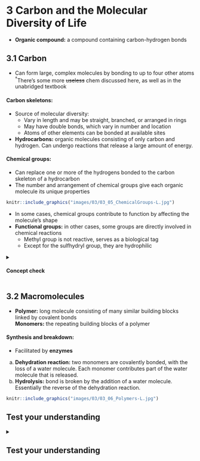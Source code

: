 # **3** Carbon and the Molecular Diversity of Life {#carbon}
- **Organic compound:** a compound containing carbon-hydrogen bonds

## **3.1** Carbon
- Can form large, complex molecules by bonding to up to four other atoms <a class="footref">^&dagger;^</a><span class="footbody">There's some more ~~useless~~ chem discussed here, as well as in the unabridged textbook</span>

#### Carbon skeletons:
- Source of molecular diversity:
    - Vary in length and may be straight, branched, or arranged in rings
    - May have double bonds, which vary in number and location
    - Atoms of other elements can be bonded at available sites
- **Hydrocarbons:** organic molecules consisting of only carbon and hydrogen. Can undergo reactions that release a large amount of energy.

#### Chemical groups:
- Can replace one or more of the hydrogens bonded to the carbon skeleton of a hydrocarbon
- The number and arrangement of chemical groups give each organic molecule its unique properties

```r
knitr::include_graphics("images/03/03_05_ChemicalGroups-L.jpg")
```

- In some cases, chemical groups contribute to function by affecting the molecule's shape
- **Functional groups:** in other cases, some groups are directly involved in chemical reactions
    - Methyl group is not reactive, serves as a biological tag
    - Except for the sulfhydryl group, they are hydrophilic

<details>
<summary><h4>Concept check</h4></summary>

1. How are gasoline and fat chemically similar?
    <blockquote class="spoiler">
    <p>Both consist largely of hydrocarbon chains.</p>
    </blockquote>

2. What does the term amino acid signify about the structure of such a molecule?
    <blockquote class="spoiler">
    <p>It has both an amino group (&mdash;NH~2~), which makes it an amine, and a carboxyl group (&mdash;COOH), which makes it a carboxylic acid.</p>
    </blockquote>

3.  Suppose you had an organic molecule such as cysteine, and you chemically removed the &mdash;NH~2~ group and replaced it with &mdash;COOH. How would this change the chemical properties of the molecule?
    <blockquote class="spoiler">
    <p>A chemical group that can act as a base (by picking up H^+^) has been replaced with a group that can act as an acid, increasing the acidic properties of the molecule. The shape of the molecule would also change, likely changing the molecules with which it can interact.</p>
    </blockquote>

</details>

## **3.2** Macromolecules
- **Polymer:** long molecule consisting of many similar building blocks linked by covalent bonds  
    **Monomers:** the repeating building blocks of a polymer

#### Synthesis and breakdown:

<div class="flex">
<div class="flex-text">
- Facilitated by **enzymes**
a. **Dehydration reaction:** two monomers are covalently bonded, with the loss of a water molecule. Each monomer contributes part of the water molecule that is released.
b. **Hydrolysis:** bond is broken by the addition of a water molecule. Essentially the reverse of the dehydration reaction.
</div>
<div class="flex-img">
```r
knitr::include_graphics("images/03/03_06_Polymers-L.jpg")
```
</div>
</div>

## Test your understanding {.test}
<details>
<summary><h2>Test your understanding</h2></summary>

1. Which functional group is _not_ present in this molecule?

    ```r
    knitr::include_graphics("images/03/03_UN07Test_Q1-L.jpg")
    ```

    a. <span class="choice">carboxyl</span> <span class="check">&cross;</span>
    b. <span class="choice">sulfhydryl</span> <span class="check">&check;</span>
    c. <span class="choice">hydroxyl</span> <span class="check">&cross;</span>
    d. <span class="choice">amino</span> <span class="check">&cross;</span>

2. Which chemical group is most likely to be responsible for an organic molecule behaving as a base?
    a. <span class="choice">hydroxyl</span> <span class="check">&cross;</span>
    b. <span class="choice">carbonyl</span> <span class="check">&cross;</span>
    c. <span class="choice">carboxyl</span> <span class="check">&cross;</span>
    d. <span class="choice">amino</span> <span class="check">&check;</span>
    e. <span class="choice">phosphate</span> <span class="check">&cross;</span>

3. Which of the following categories includes all others in the list?
    a. <span class="choice">monosaccharide</span> <span class="check">&cross;</span>
    b. <span class="choice">disaccharide</span> <span class="check">&cross;</span>
    c. <span class="choice">starch</span> <span class="check">&cross;</span>
    d. <span class="choice">carbohydrate</span> <span class="check">&check;</span>
    e. <span class="choice">polysaccharide</span> <span class="check">&cross;</span>

4. Which of the following statements concerning _unsaturated_ fats is true?
    a. <span class="choice">They are more common in animals than in plants.</span> <span class="check">&cross;</span>
    b. <span class="choice">They have double bonds in the carbon chains of their fatty acids.</span> <span class="check">&check;</span>
    c. <span class="choice">They generally solidify at room temperature.</span> <span class="check">&cross;</span>
    d. <span class="choice">They contain more hydrogen than do saturated fats having the same number of carbon atoms.</span> <span class="check">&cross;</span>
    e. <span class="choice">They have fewer fatty acid molecules per fat molecule.</span> <span class="check">&cross;</span>

5. The structural level of a protein _least_ affected by a disruption in hydrogen bonding is the
    a. <span class="choice">primary level.</span> <span class="check">&check;</span>
    b. <span class="choice">secondary level.</span> <span class="check">&cross;</span>
    c. <span class="choice">tertiary level.</span> <span class="check">&cross;</span>
    d. <span class="choice">quaternary level.</span> <span class="check">&cross;</span>
    e. <span class="choice">All structural levels are equally affected.</span> <span class="check">&cross;</span>

6. Which of the following hydrocarbons has a double bond in its carbon skeleton?
    a. <span class="choice">C~3~H~8~</span> <span class="check">&cross;</span>
    b. <span class="choice">C~2~H~6~</span> <span class="check">&cross;</span>
    c. <span class="choice">CH~4~</span> <span class="check">&cross;</span>
    d. <span class="choice">C~2~H~4~</span> <span class="check">&check;</span>
    e. <span class="choice">C~2~H~2~</span> <span class="check">&cross;</span>

7. The molecular formula for glucose is C~6~H~12~O6. What would be the molecular formula for a polymer made by linking ten glucose molecules together by dehydration reactions?
    a. <span class="choice">C~60~H~120~O~60~</span> <span class="check">&cross;</span>
    b. <span class="choice">C~6~H~12~O~6~</span> <span class="check">&cross;</span>
    c. <span class="choice">C~60~H~102~O~51~</span> <span class="check">&check;</span>
    d. <span class="choice">C~60~H~100~O~50~</span> <span class="check">&cross;</span>
    e. <span class="choice">C~60~H~111~O~51~</span> <span class="check">&cross;</span>

</details>

<script src="js/footnotes.js"></script>
